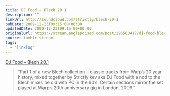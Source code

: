 ```yaml
---
title: DJ Food – Blech 20.1
description: ""
linkUrl: http://soundcloud.com/strictly/blech-20-1
pubDate: 2009-12-23T09:15:00+00:00
updatedDate: 2009-12-23T09:15:00+00:00
originalUrl: https://stream.anglepoised.com/post/296563417/dj-food-blech-201-soundcloud
source: tumblr stream
tags:
  - "linklog"
---
```


[DJ Food &#8211; Blech 20.1][1]

> &ldquo;Part 1 of a new Blech collection &#8211; classic tracks from Warp&rsquo;s 20 year history, mixed together by Strictly kev aka DJ Food with a nod to the Blech mixes he did with PC in the 90&rsquo;s. Certain sections mirror the set played at Warp&rsquo;s 20th anniversary gig in London, 2009.&rdquo;

[1]: http://soundcloud.com/strictly/blech-20-1
